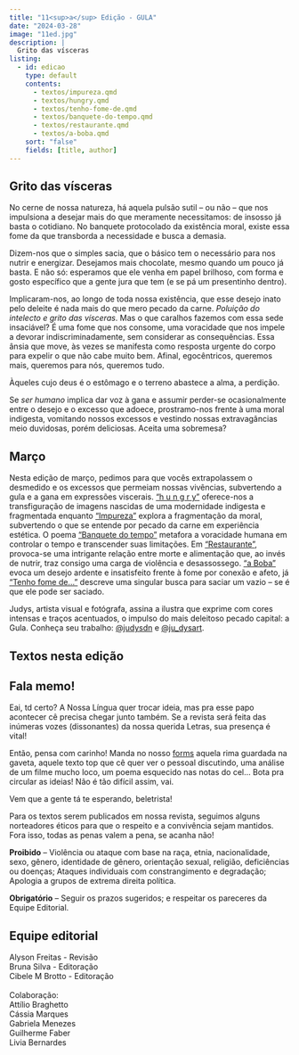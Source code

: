 ```yaml
---
title: "11<sup>a</sup> Edição - GULA"
date: "2024-03-28"
image: "11ed.jpg"
description: |
  Grito das vísceras
listing: 
  - id: edicao
    type: default
    contents:
      - textos/impureza.qmd
      - textos/hungry.qmd
      - textos/tenho-fome-de.qmd
      - textos/banquete-do-tempo.qmd
      - textos/restaurante.qmd
      - textos/a-boba.qmd
    sort: "false"
    fields: [title, author]
---
```


## Grito das vísceras

<!-- ![](capa.jpeg){.imgpar width="60%"} -->

No cerne de nossa natureza, há aquela pulsão sutil – ou não – que nos impulsiona a desejar mais do que meramente necessitamos: de insosso já basta o cotidiano. No banquete protocolado da existência moral, existe essa fome da que transborda a necessidade e busca a demasia.
 
Dizem-nos que o simples sacia, que o básico tem o necessário para nos nutrir e energizar. Desejamos mais chocolate, mesmo quando um pouco já basta. E não só: esperamos que ele venha em papel brilhoso, com forma e gosto específico que a gente jura que tem (e se pá um presentinho dentro). 

Implicaram-nos, ao longo de toda nossa existência, que esse desejo inato pelo deleite é nada mais do que mero pecado da carne. *Poluição do intelecto e grito das vísceras*.  Mas o que caralhos fazemos com essa sede insaciável? É uma fome que nos consome, uma voracidade que nos impele a devorar indiscriminadamente, sem considerar as consequências. Essa ânsia que move, às vezes se manifesta como resposta urgente do corpo para expelir o que não cabe muito bem. Afinal, egocêntricos, queremos mais, queremos para nós, queremos tudo.

Àqueles cujo deus é o estômago e o terreno abastece a alma, a perdição. 

Se *ser humano* implica dar voz à gana e assumir perder-se ocasionalmente entre o desejo e o excesso que adoece, prostramo-nos frente à uma moral indigesta, vomitando nossos excessos e vestindo nossas extravagâncias meio duvidosas, porém deliciosas. Aceita uma sobremesa?


## Março

Nesta edição de março, pedimos para que vocês extrapolassem o desmedido e os excessos que permeiam nossas vivências, subvertendo a gula e a gana em expressões viscerais. ["h u n g r y"](textos/hungry.qmd) oferece-nos a transfiguração de imagens nascidas de uma modernidade indigesta e fragmentada enquanto ["Impureza"](textos/impureza.qmd) explora a fragmentação da moral, subvertendo o que se entende por pecado da carne em experiência estética. O poema ["Banquete do tempo"](textos/banquete-do-tempo) metafora a voracidade humana em controlar o tempo e transcender suas limitações. Em ["Restaurante"](textos/restaurante.qmd), provoca-se uma intrigante relação entre morte e alimentação que, ao invés de nutrir, traz consigo uma carga de violência e desassossego. ["a Boba"](textos/a-boba.qmd) evoca um desejo ardente e insatisfeito frente à fome por conexão e afeto, já ["Tenho fome de…"](textos/tenho-fome-de.qmd) descreve uma singular busca para saciar um vazio – se é que ele pode ser saciado.

Judys, artista visual e fotógrafa, assina a ilustra que exprime com cores intensas e traços acentuados, o impulso do mais deleitoso pecado capital: a Gula.
Conheça seu trabalho: [@judysdn](https://www.instagram.com/judysdn?igsh=MW5tdWpqbGF1NGJqNw==) e [@ju_dysart](https://www.instagram.com/ju_dysart?igsh=bjk4cjA2NThxNGtm).

## Textos nesta edição

::: {#edicao}
:::

## <i class="bi bi-mic-fill"></i> Fala memo!

Eai, td certo? A Nossa Língua quer trocar ideia, mas pra esse papo acontecer cê precisa chegar junto também. Se a revista será feita das inúmeras vozes (dissonantes) da nossa querida Letras, sua presença é vital!

Então, pensa com carinho! Manda no nosso [forms](https://forms.gle/DLdK8XZ6FbcQp5bD9) aquela rima guardada na gaveta, aquele texto top que cê quer ver o pessoal discutindo, uma análise de um filme mucho loco, um poema esquecido nas notas do cel... Bota pra circular as ideias! Não é tão difícil assim, vai.

Vem que a gente tá te esperando, beletrista!

::: callout-important
Para os textos serem publicados em nossa revista, seguimos alguns norteadores éticos para que o respeito e a convivência sejam mantidos. Fora isso, todas as penas valem a pena, se acanha não!

**Proibido** -- Violência ou ataque com base na raça, etnia, nacionalidade, sexo, gênero, identidade de gênero, orientação sexual, religião, deficiências ou doenças; Ataques individuais com constrangimento e degradação; Apologia a grupos de extrema direita política.

**Obrigatório** -- Seguir os prazos sugeridos; e respeitar os pareceres da Equipe Editorial.
:::

## Equipe editorial

<p>

</p>

| Alyson Freitas - Revisão
| Bruna Silva - Editoração
| Cibele M Brotto - Editoração
| 
| Colaboração:
| Attílio Braghetto
| Cássia Marques
| Gabriela Menezes
| Guilherme Faber
| Livia Bernardes
